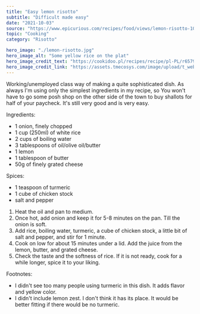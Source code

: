 ---
title: "Easy lemon risotto"
subtitle: "Difficult made easy" 
date: "2021-10-03"
source: "https://www.epicurious.com/recipes/food/views/lemon-risotto-106451"
topic: "Cooking"
category: "Risotto"

hero_image: "./lemon-risotto.jpg"
hero_image_alt: "Some yellow rice on the plat"
hero_image_credit_text: "https://cookidoo.pl/recipes/recipe/pl-PL/r657982"
hero_image_credit_link: "https://assets.tmecosys.com/image/upload/t_web667x528/img/recipe/ras/Assets/b5e40dc1-9432-4211-9752-cf4c14cfd31b/Derivates/29d601b4-9a3c-485f-ba6f-0e14b6016187.jpg"
---

Working/unemployed class way of making a quite sophisticated dish. As always I'm using only the simplest ingredients in my recipe, so You won't have to go some posh shop on the other side of the town to buy shallots for half of your paycheck. It's still
very good and is very easy.

Ingredients:

- 1 onion, finely chopped
- 1 cup (250ml) of white rice
- 2 cups of boiling water
- 3 tablespoons of oil/olive oil/butter
- 1 lemon
- 1 tablespoon of butter
- 50g of finely grated cheese

Spices:
- 1 teaspoon of turmeric
- 1 cube of chicken stock
- salt and pepper 

1. Heat the oil and pan to medium.
2. Once hot, add onion and keep it for  5-8 minutes on the pan. Till
the onion is soft.
3. Add rice, boiling water, turmeric, a cube of chicken stock, a little bit
of salt and pepper, and stir for 1 minute.
4. Cook on low for about 15 minutes under a lid. Add the juice from the lemon, butter, and grated cheese.
5. Check the taste and the softness of rice. If it is not ready, cook for a while
longer, spice it to your liking.


Footnotes:
- I didn't see too many people using turmeric in this dish. It adds
flavor and yellow color.
- I didn't include lemon zest. I don't think it has its place. It would be better
fitting if there would be no turmeric.